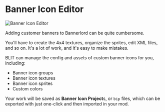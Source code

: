 # Banner Icon Editor

![Banner Icon Editor](./banner-icon-editor/images/overview.png)

Adding customer banners to Bannerlord can be quite cumbersome.

You'll have to create the 4x4 textures, organize the sprites, edit XML files, and so on. It's a lot of work, and it's easy to make mistakes.

BLIT can manage the config and assets of custom banner icons for you, including:

- Banner icon groups
- Banner icon textures
- Banner icon sprites
- Custom colors

Your work will be saved as **Banner Icon Project**s, or `bip` files, which can be exported with just one-click and then imported in your mod.

